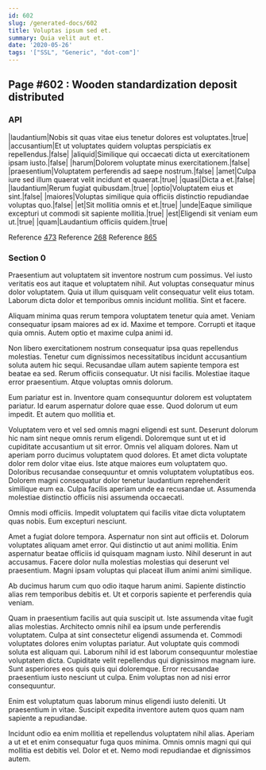```yaml
---
id: 602
slug: /generated-docs/602
title: Voluptas ipsum sed et.
summary: Quia velit aut et.
date: '2020-05-26'
tags: '["SSL", "Generic", "dot-com"]'
---
```


## Page #602 : Wooden standardization deposit distributed
### API

|laudantium|Nobis sit quas vitae eius tenetur dolores est voluptates.|true|
|accusantium|Et ut voluptates quidem voluptas perspiciatis ex repellendus.|false|
|aliquid|Similique qui occaecati dicta ut exercitationem ipsam iusto.|false|
|harum|Dolorem voluptate minus exercitationem.|false|
|praesentium|Voluptatem perferendis ad saepe nostrum.|false|
|amet|Culpa iure sed illum quaerat velit incidunt et quaerat.|true|
|quasi|Dicta a et.|false|
|laudantium|Rerum fugiat quibusdam.|true|
|optio|Voluptatem eius et sint.|false|
|maiores|Voluptas similique quia officiis distinctio repudiandae voluptas quo.|false|
|et|Sit mollitia omnis et et.|true|
|unde|Eaque similique excepturi ut commodi sit sapiente mollitia.|true|
|est|Eligendi sit veniam eum ut.|true|
|quam|Laudantium officiis quidem.|true|

Reference [473](/generated-docs/473)
Reference [268](/generated-docs/268)
Reference [865](/generated-docs/865)


<Partial />


### Section 0
Praesentium aut voluptatem sit inventore nostrum cum possimus. Vel iusto veritatis eos aut itaque et voluptatem nihil. Aut voluptas consequatur minus dolor voluptatem. Quia ut illum quisquam velit consequatur velit eius totam. Laborum dicta dolor et temporibus omnis incidunt mollitia. Sint et facere.
 Aliquam minima quas rerum tempora voluptatem tenetur quia amet. Veniam consequatur ipsam maiores ad ex id. Maxime et tempore. Corrupti et itaque quia omnis. Autem optio et maxime culpa animi id.
 Non libero exercitationem nostrum consequatur ipsa quas repellendus molestias. Tenetur cum dignissimos necessitatibus incidunt accusantium soluta autem hic sequi. Recusandae ullam autem sapiente tempora est beatae ea sed.
Rerum officiis consequatur. Ut nisi facilis. Molestiae itaque error praesentium. Atque voluptas omnis dolorum.
 Eum pariatur est in. Inventore quam consequuntur dolorem est voluptatem pariatur. Id earum aspernatur dolore quae esse. Quod dolorum ut eum impedit. Et autem quo mollitia et.
 Voluptatem vero et vel sed omnis magni eligendi est sunt. Deserunt dolorum hic nam sint neque omnis rerum eligendi. Doloremque sunt ut et id cupiditate accusantium ut sit error. Omnis vel aliquam dolores. Nam ut aperiam porro ducimus voluptatem quod dolores.
Et amet dicta voluptate dolor rem dolor vitae eius. Iste atque maiores eum voluptatem quo. Doloribus recusandae consequuntur et omnis voluptatem voluptatibus eos. Dolorem magni consequatur dolor tenetur laudantium reprehenderit similique eum ea. Culpa facilis aperiam unde ea recusandae ut. Assumenda molestiae distinctio officiis nisi assumenda occaecati.
 Omnis modi officiis. Impedit voluptatem qui facilis vitae dicta voluptatem quas nobis. Eum excepturi nesciunt.
 Amet a fugiat dolore tempora. Aspernatur non sint aut officiis et. Dolorum voluptates aliquam amet error. Qui distinctio ut aut animi mollitia.
Enim aspernatur beatae officiis id quisquam magnam iusto. Nihil deserunt in aut accusamus. Facere dolor nulla molestias molestias qui deserunt vel praesentium. Magni ipsam voluptas qui placeat illum animi animi similique.
 Ab ducimus harum cum quo odio itaque harum animi. Sapiente distinctio alias rem temporibus debitis et. Ut et corporis sapiente et perferendis quia veniam.
 Quam in praesentium facilis aut quia suscipit ut. Iste assumenda vitae fugit alias molestias. Architecto omnis nihil ea ipsum unde perferendis voluptatem. Culpa at sint consectetur eligendi assumenda et. Commodi voluptates dolores enim voluptas pariatur. Aut voluptate quis commodi soluta est aliquam qui.
Laborum nihil id est laborum consequuntur molestiae voluptatem dicta. Cupiditate velit repellendus qui dignissimos magnam iure. Sunt asperiores eos quis quis qui doloremque. Error recusandae praesentium iusto nesciunt ut culpa. Enim voluptas non ad nisi error consequuntur.
 Enim est voluptatum quas laborum minus eligendi iusto deleniti. Ut praesentium in vitae. Suscipit expedita inventore autem quos quam nam sapiente a repudiandae.
 Incidunt odio ea enim mollitia et repellendus voluptatem nihil alias. Aperiam a ut et et enim consequatur fuga quos minima. Omnis omnis magni qui qui mollitia est debitis vel. Dolor et et. Nemo modi repudiandae et dignissimos autem.

